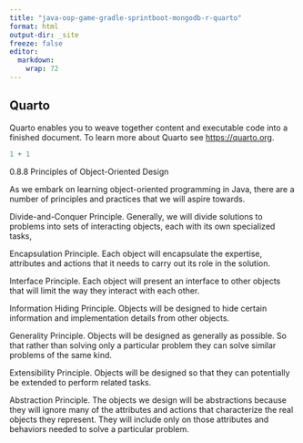 ```yaml
---
title: "java-oop-game-gradle-sprintboot-mongodb-r-quarto"
format: html
output-dir: _site
freeze: false
editor: 
  markdown: 
    wrap: 72
---
```


## Quarto

Quarto enables you to weave together content and executable code into a
finished document. To learn more about Quarto see <https://quarto.org>.

```r
1 + 1
```

0.8.8 Principles of Object-Oriented Design

As we embark on learning object-oriented programming in Java, there are
a number of principles and practices that we will aspire towards.

Divide-and-Conquer Principle. Generally, we will divide solutions to
problems into sets of interacting objects, each with its own specialized
tasks,

Encapsulation Principle. Each object will encapsulate the expertise,
attributes and actions that it needs to carry out its role in the
solution.

Interface Principle. Each object will present an interface to other
objects that will limit the way they interact with each other.

Information Hiding Principle. Objects will be designed to hide certain
information and implementation details from other objects.

Generality Principle. Objects will be designed as generally as possible.
So that rather than solving only a particular problem they can solve
similar problems of the same kind.

Extensibility Principle. Objects will be designed so that they can
potentially be extended to perform related tasks.

Abstraction Principle. The objects we design will be abstractions
because they will ignore many of the attributes and actions that
characterize the real objects they represent. They will include only on
those attributes and behaviors needed to solve a particular problem.
